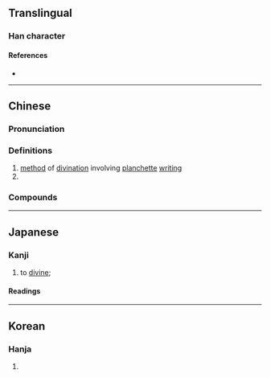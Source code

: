{{also|稽}}
{{character info}}
<!-- may be replaced by zh-forms -->
==Translingual==

===Han character===
{{Han char|rn=5|rad=乙|as=05|sn=6|four=22610|canj=XYRU,YRU|ids=⿰占乚}}

====References====
* {{Han ref|kx=0084.120|dkj=00182|dj=0171.110|hdz=10053.050|uh=4E69|ud=20073|bh=A5E4|bd=42468}}

----

==Chinese==
{{zh-forms|alt=卟}}

===Pronunciation===
{{zh-pron
|m=jī
|m-s=
|c=gei1
|c-t=
|g=
|h=
|j=
|mb=
|md=
|mn=
|mn-t=
|w=
|x=
|mc=y
|oc=y
|cat=n,v
}}

===Definitions===
{{zh-hanzi}}

# [[method]] of [[divination]] involving [[planchette]] [[writing]]
# {{zh-alt-form|稽|to [[divine]]}}

===Compounds===
{{zh-der|乩童|乩筆|乩壇|乩仙|扶乩|降乩|乩士}}

----

==Japanese==

===Kanji===
{{ja-kanji|grade=|rs=乙05}}

# to [[divine]]; {{non-gloss definition|alternative form of {{m|ja|卟}} or {{m|ja|稽}}.}}

====Readings====
{{ja-readings
|goon=けい
|kanon=けい
|kun=うらな-う<うらな-ふ
}}

----

==Korean==

===Hanja===
{{ko-hanja|hangeul=계|rv=gye|mr=kye}}

# {{rfdef|ko|sort=乙05}}